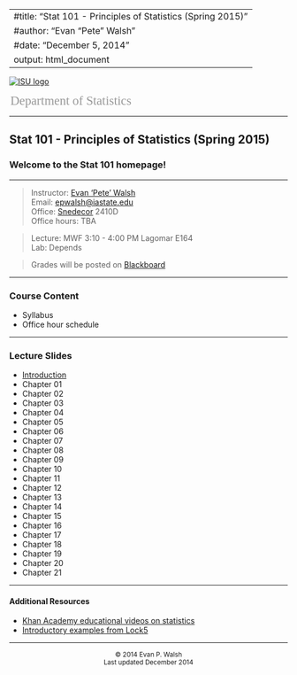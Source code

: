 <style type="text/css">
#departmentLink a {
  color:#999999;
  font-size:17pt;
  text-decoration:none;
  padding-left:2px;
  padding-top:4px;
  font-family: "Palatino Linotype", "Book Antiqua", Palatino, serif;
}
</style>
---
#title: "Stat 101 - Principles of Statistics (Spring 2015)"
#author: "Evan “Pete” Walsh"
#date: "December 5, 2014"
output: html_document
---

[![ISU logo](Figures/logo.png)](http://www.stat.iastate.edu/)
<div id="departmentLink">
[Department of Statistics](http://www.stat.iastate.edu/)
</div>

---

## Stat 101 - Principles of Statistics (Spring 2015)

### Welcome to the Stat 101 homepage!

---

>Instructor: [Evan 'Pete' Walsh](https://epwalsh.github.io/)  
Email: [epwalsh@iastate.edu](epwalsh@iastate.edu)  
Office: [Snedecor](https://www.google.com/maps/place/Snedecor+Hall,+Iowa+State+University,+Ames,+IA+50011/@42.0285115,-93.64972,17z/data=!3m1!4b1!4m2!3m1!1s0x87ee70a51d9e0f59:0x3d4f5fedf84d192e) 2410D  
Office hours: TBA

>Lecture: MWF 3:10 - 4:00 PM Lagomar E164  
Lab: Depends

>Grades will be posted on [Blackboard](https://bb.its.iastate.edu/)

---

### Course Content

- Syllabus
- Office hour schedule

---

### Lecture Slides

- [Introduction](https://epwalsh.github.io/Stat101/Topics/Chapter01/Introduction.html)
- Chapter 01
- Chapter 02
- Chapter 03
- Chapter 04
- Chapter 05
- Chapter 06
- Chapter 07
- Chapter 08
- Chapter 09
- Chapter 10
- Chapter 11
- Chapter 12
- Chapter 13
- Chapter 14
- Chapter 15
- Chapter 16
- Chapter 17
- Chapter 18
- Chapter 19
- Chapter 20
- Chapter 21

---

#### Additional Resources

- [Khan Academy educational videos on statistics](https://www.khanacademy.org/math/probability)
- [Introductory examples from Lock5](http://lock5stat.com/statkey/)

---

<div style="text-align:center">          
  <small>© 2014 Evan P. Walsh</small><br>
  <small>Last updated December 2014</small>           
</div>